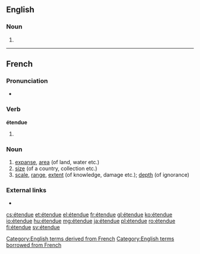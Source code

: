 {{also|etendue}}
==English==

===Noun===
{{en-noun|-}}

# {{alt form|etendue|lang=en}}

[[Category:English terms derived from French]]
[[Category:English terms borrowed from French]]

----

==French==

===Pronunciation===
* {{audio|Fr-étendue.ogg|Audio|lang=fr}}

===Verb===
'''étendue''' {{g|f}}

# {{feminine plural past participle of|étendre|lang=fr}}

===Noun===
{{fr-noun|f}}

# [[expanse]], [[area]] (of land, water etc.)
# [[size]] (of a country, collection etc.)
# [[scale]], [[range]], [[extent]] (of knowledge, damage etc.); [[depth]] (of ignorance)

===External links===
* {{R:TLFi}}

[[cs:étendue]]
[[et:étendue]]
[[el:étendue]]
[[fr:étendue]]
[[gl:étendue]]
[[ko:étendue]]
[[io:étendue]]
[[hu:étendue]]
[[mg:étendue]]
[[ja:étendue]]
[[pl:étendue]]
[[ro:étendue]]
[[fi:étendue]]
[[sv:étendue]]